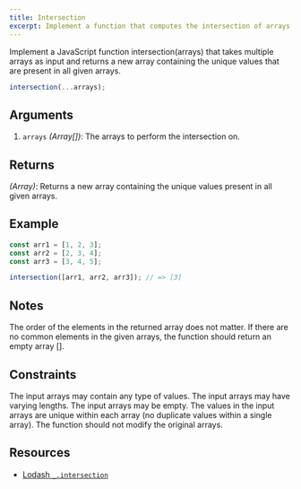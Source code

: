 ```yaml
---
title: Intersection
excerpt: Implement a function that computes the intersection of arrays, returning a new array containing unique values present in all given arrays.
---
```


Implement a JavaScript function intersection(arrays) that takes multiple arrays as input and returns a new array containing the unique values that are present in all given arrays.

```js
intersection(...arrays);
```

## Arguments

1. `arrays` _(Array[])_: The arrays to perform the intersection on.

## Returns

_(Array)_: Returns a new array containing the unique values present in all given arrays.

## Example

```js
const arr1 = [1, 2, 3];
const arr2 = [2, 3, 4];
const arr3 = [3, 4, 5];

intersection([arr1, arr2, arr3]); // => [3]
```

## Notes

The order of the elements in the returned array does not matter. If there are no common elements in the given arrays, the function should return an empty array [].

## Constraints

The input arrays may contain any type of values. The input arrays may have varying lengths. The input arrays may be empty. The values in the input arrays are unique within each array (no duplicate values within a single array). The function should not modify the original arrays.

## Resources

- [Lodash `_.intersection`](https://lodash.com/docs/#intersection)
